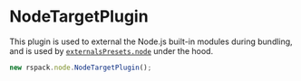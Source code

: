 
# NodeTargetPlugin

This plugin is used to external the Node.js built-in modules during bundling, and is used by [`externalsPresets.node`](/config/externals#node) under the hood.

```js
new rspack.node.NodeTargetPlugin();
```
